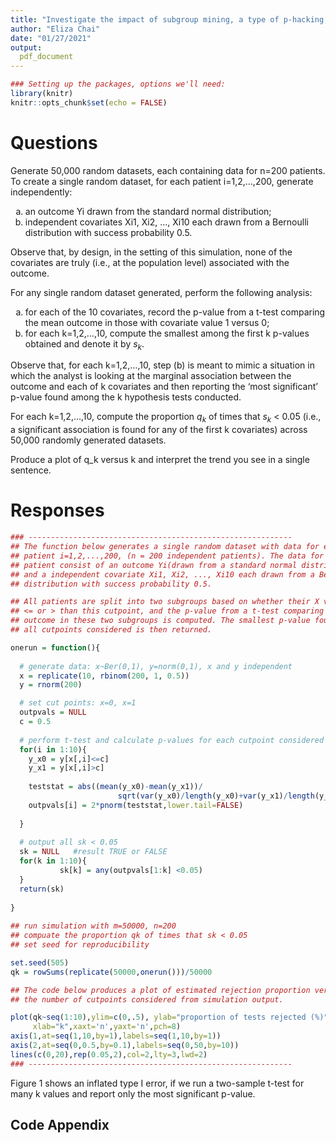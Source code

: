 ```yaml
---
title: "Investigate the impact of subgroup mining, a type of p-hacking, on type I error control"
author: "Eliza Chai"
date: "01/27/2021"
output:
  pdf_document
---
```


```r
### Setting up the packages, options we'll need:
library(knitr)
knitr::opts_chunk$set(echo = FALSE)
```

# Questions

Generate 50,000 random datasets, each containing data for n=200 patients. To 
create a single random dataset, for each patient i=1,2,...,200, generate independently: 
 
(a) an outcome Yi drawn from the standard normal distribution; 
(b) independent covariates Xi1, Xi2, ..., Xi10 each drawn from a Bernoulli distribution with success 
probability 0.5. 

Observe that, by design, in the setting of this simulation, none of the covariates are truly 
(i.e., at the population level) associated with the outcome. 
 
For any single random dataset generated, perform the following analysis: 

(a) for each of the 10 covariates, record the p-value from a t-test comparing the mean outcome in those 
with covariate value 1 versus 0; 
(b) for each k=1,2,...,10, compute the smallest among the first k p-values obtained and denote it by $s_k$. 
 
Observe that, for each k=1,2,...,10, step (b) is meant to mimic a situation in which the analyst is looking at the marginal association between the outcome and each of k covariates and then reporting the ‘most significant’ p-value found among the k hypothesis tests conducted. 
 
For each k=1,2,...,10, compute the proportion $q_k$ of times that $s_k$ < 0.05 (i.e., a significant association is found for any of the first k covariates) across 50,000 randomly generated datasets. 
 
Produce a plot of q_k versus k and interpret the trend you see in a single sentence. 

\pagebreak

# Responses
```r
### -----------------------------------------------------------
## The function below generates a single random dataset with data for each 
## patient i=1,2,...,200, (n = 200 independent patients). The data for each 
## patient consist of an outcome Yi(drawn from a standard normal distribution) 
## and a independent covariate Xi1, Xi2, ..., Xi10 each drawn from a Bernoulli
## distribution with success probability 0.5. 

## All patients are split into two subgroups based on whether their X value is 
## <= or > than this cutpoint, and the p-value from a t-test comparing the mean
## outcome in these two subgroups is computed. The smallest p-value found across
## all cutpoints considered is then returned. 

onerun = function(){
  
  # generate data: x~Ber(0,1), y=norm(0,1), x and y independent
  x = replicate(10, rbinom(200, 1, 0.5))
  y = rnorm(200)

  # set cut points: x=0, x=1
  outpvals = NULL
  c = 0.5
  
  # perform t-test and calculate p-values for each cutpoint considered
  for(i in 1:10){
    y_x0 = y[x[,i]<=c]
    y_x1 = y[x[,i]>c]
    
    teststat = abs((mean(y_x0)-mean(y_x1))/
                        sqrt(var(y_x0)/length(y_x0)+var(y_x1)/length(y_x1)))
    outpvals[i] = 2*pnorm(teststat,lower.tail=FALSE)
    
  }
  
  # output all sk < 0.05 
  sk = NULL   #result TRUE or FALSE
  for(k in 1:10){
           sk[k] = any(outpvals[1:k] <0.05)
  }
  return(sk)
  
}
  
## run simulation with m=50000, n=200 
## compuate the proportion qk of times that sk < 0.05
## set seed for reproducibility

set.seed(505)
qk = rowSums(replicate(50000,onerun()))/50000
```

```r

## The code below produces a plot of estimated rejection proportion versus
## the number of cutpoints considered from simulation output.

plot(qk~seq(1:10),ylim=c(0,.5), ylab="proportion of tests rejected (%)",
     xlab="k",xaxt='n',yaxt='n',pch=8)
axis(1,at=seq(1,10,by=1),labels=seq(1,10,by=1))
axis(2,at=seq(0,0.5,by=0.1),labels=seq(0,50,by=10))
lines(c(0,20),rep(0.05,2),col=2,lty=3,lwd=2)
### -----------------------------------------------------------
```
Figure 1 shows an inflated type I error, if we run a two-sample t-test for many k values and report only the most significant p-value. 

\pagebreak

## Code Appendix

```r
```
